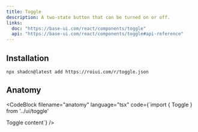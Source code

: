 ```yaml
---
title: Toggle
description: A two-state button that can be turned on or off.
links:
  doc: "https://base-ui.com/react/components/toggle"
  api: "https://base-ui.com/react/components/toggle#api-reference"
---
```



<ComponentPreview name="toggle-demo" />

## Installation

```package-install
npx shadcn@latest add https://roiui.com/r/toggle.json
```

## Anatomy

<CodeBlock
filename="anatomy"
  language="tsx"
  code={`import { Toggle } from '../ui/toggle'

<Toggle>Toggle content</Toggle>`}
/>
